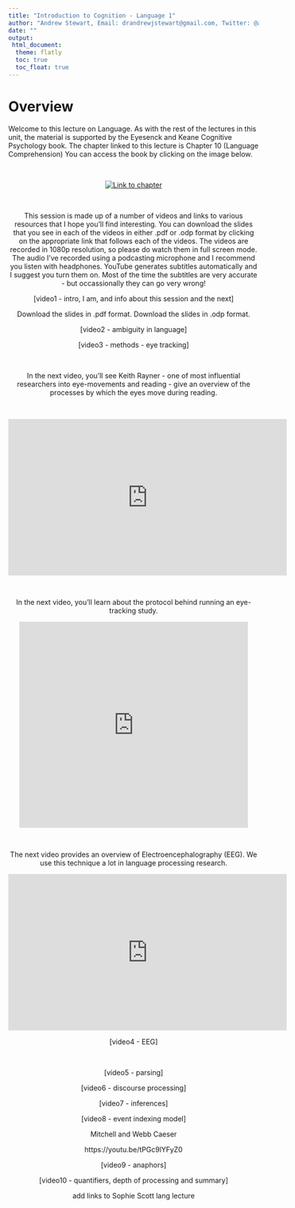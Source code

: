 ```yaml
---
title: "Introduction to Cognition - Language 1"
author: "Andrew Stewart, Email: drandrewjstewart@gmail.com, Twitter: @ajstewart_lang"
date: ""
output: 
 html_document:
  theme: flatly
  toc: true
  toc_float: true
---
```


# Overview

Welcome to this lecture on Language. As with the rest of the lectures in this unit, the material is supported by the Eyesenck and Keane Cognitive Psychology book. The chapter linked to this lecture is Chapter 10 (Language Comprehension) You can access the book by clicking on the image below.

&nbsp;&nbsp;

<center>

[![Link to chapter](../images/chapter_10.png)](https://ebookcentral.proquest.com/lib/manchester/reader.action?docID=1974350)

<center>

&nbsp;&nbsp;

This session is made up of a number of videos and links to various resources that I hope you'll find interesting. You can download the slides that you see in each of the videos in either .pdf or .odp format by clicking on the appropriate link that follows each of the videos. The videos are recorded in 1080p resolution, so please do watch them in full screen mode. The audio I've recorded using a podcasting microphone and I recommend you listen with headphones. YouTube generates subtitles automatically and I suggest you turn them on. Most of the time the subtitles are very accurate - but occassionally they can go very wrong!

[video1 - intro, I am, and info about this session and the next]

Download the slides in .pdf format.
Download the slides in .odp format.

[video2 - ambiguity in language]

[video3 - methods - eye tracking]

&nbsp;&nbsp;

In the next video, you'll see Keith Rayner - one of most influential researchers into eye-movements and reading - give an overview of the processes by which the eyes move during reading.

&nbsp;&nbsp;

<center>

<iframe width="560" height="315" src="https://www.youtube.com/embed/zQmf5TkJrJ8" frameborder="0" allow="accelerometer; autoplay; encrypted-media; gyroscope; picture-in-picture" allowfullscreen></iframe>

</center>

&nbsp;&nbsp;

In the next video, you'll learn about the protocol behind running an eye-tracking study.

<center>

<iframe allowTransparency="true" allow="encrypted-media *" allowfullscreen height="415" width="460" border="0" scrolling="no" frameborder="0" marginwheight="0" marginwidth="0" src="https://www.jove.com/embed/player?id=50780&t=1&s=1&fpv=1" ><p><a title="Using Eye Movements to Evaluate the Cognitive Processes Involved in Text Comprehension" href="https://www.jove.com/v/50780/using-eye-movements-to-evaluate-cognitive-processes-involved-text">Using Eye Movements to Evaluate the Cognitive Processes Involved in Text Comprehension</a></p></iframe>

&nbsp;&nbsp;

</center>

The next video provides an overview of Electroencephalography (EEG). We use this technique a lot in language processing research.

<center>

<iframe width="560" height="315" src="https://www.youtube.com/embed/tZcKT4l_JZk" frameborder="0" allow="accelerometer; autoplay; encrypted-media; gyroscope; picture-in-picture" allowfullscreen></iframe>

</center>

[video4 - EEG]

&nbsp;&nbsp;

[video5 - parsing]

[video6 - discourse processing]

[video7 - inferences]

[video8 - event indexing model]

Mitchell and Webb Caeser

https://youtu.be/tPGc9lYFyZ0

[video9 - anaphors]

[video10 - quantifiers, depth of processing and summary]

add links to Sophie Scott lang lecture

